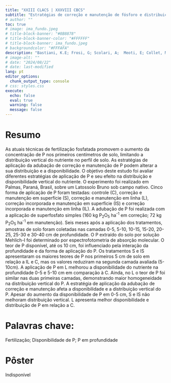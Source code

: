 ```yaml
---
title: "XXIII CLACS | XXXVIII CBCS"
subtitle: "Estratégias de correção e manutenção de fósforo e distribuição vertical do nutriente"
# author: ""
toc: true
# image: ima_fundo.jpeg
# title-block-banner: "#8B8878"
# title-block-banner-color: "#FFFFFF"
# title-block-banner: ima_fundo.jpeg
# backgroundcolor: "#FFFAFA"
description: "Bastiani, K.E; Frosi, G; Scolari, A;  Meoti, E; Collet, M; Fink, J; Inda, A.V"
# image-alt: ""
# date: "2024/08/22"
# date: last-modified
lang: pt
editor_options: 
  chunk_output_type: console
# css: styles.css
execute: 
  echo: false
  eval: true
  warning: false
  message: false
---
```


# Resumo

As atuais técnicas de fertilização fosfatada promovem o aumento da concentração de P nos primeiros centímetros de solo, limitando a distribuição vertical do nutriente no perfil de solo. As estratégias de aplicação da adubação de correção e manutenção de P podem alterar a sua distribuição e a disponibilidade. O objetivo deste estudo foi avaliar diferentes estratégias de aplicação de P e seu efeito na distribuição e disponibilidade vertical do nutriente. O experimento foi realizado em Palmas, Paraná, Brasil, sobre um Latossolo Bruno sob campo nativo. Cinco forma de aplicação de P foram testadas: controle (C), correção e manutenção em superfície (S), correção e manutenção em linha (L), correção incorporada e manutenção em superfície (IS) e correção incorporada e manutenção em linha (IL). A adubação de P foi realizada com a aplicação de superfosfato simples (160 kg P~2~O~5~ ha^-1^ em correção; 72 kg P~2~O~5~ ha^-1^ em manutenção). Seis meses após a aplicação dos tratamentos, amostras de solo foram coletadas nas camadas 0-5, 5-10, 10-15, 15-20, 20-25, 25-30 e 30-40 cm de profundidade. O P extraído do solo por solução Mehlich-I foi determinado por espectrofotometria de absorção molecular. O teor de P disponível, até os 10 cm, foi influenciado pela interação da profundidade e da forma de aplicação do P. Os tratamentos S e IS apresentaram os maiores teores de P nos primeiros 5 cm de solo em relação a IL e C, mas os valores reduziram na segunda camada avaliada (5-10cm). A aplicação de P em L melhorou a disponibilidade do nutriente na profundidade 0-5 e 5-10 cm em comparação à C. Ainda, no L o teor de P foi similar nas duas primeiras camadas, demonstrando maior homogeneidade na distribuição vertical do P. A estratégia de aplicação da adubação de correção e manutenção afeta a disponibilidade e a distribuição vertical do P. Apesar do aumento da disponibilidade de P em 0-5 cm, S e IS não melhoram distribuição vertical. L apresenta melhor disponibilidade e distribuição de P em relação a C.

# Palavras chave:

Fertilização; Disponibilidade de P; P em profundidade

# Pôster

Indisponível
<!-- ![](poster_gustavo frosi.pdf){width=100% height=1080px} -->
